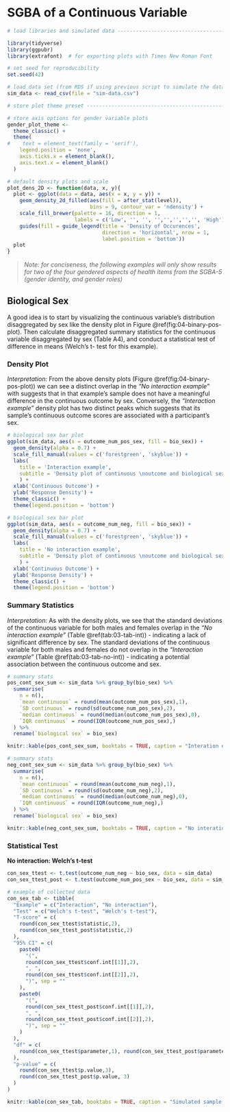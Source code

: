 # SGBA of a Continuous Variable {#continuous}

```r
# load libraries and simulated data ---------------------------------------

library(tidyverse)
library(ggpubr)
library(extrafont)  # for exporting plots with Times New Roman Font

# set seed for reproducibility
set.seed(42)

# load data set (from RDS if using previous script to simulate the data)
sim_data <- read_csv(file = "sim-data.csv")

# store plot theme preset -------------------------------------------------

# store axis options for gender variable plots
gender_plot_theme <-   
  theme_classic() +
  theme(
#    text = element_text(family = 'serif'),
    legend.position = 'none',
    axis.ticks.x = element_blank(),
    axis.text.x = element_blank()
  )

# default density plots and scale
plot_dens_2D <- function(data, x, y){
  plot <- ggplot(data = data, aes(x = x, y = y)) + 
    geom_density_2d_filled(aes(fill = after_stat(level)),
                           bins = 9, contour_var = 'ndensity') +
    scale_fill_brewer(palette = 16, direction = 1, 
                      labels = c('Low', '', '', '','','','','', 'High')) +
    guides(fill = guide_legend(title = 'Density of Occurences', 
                               direction = 'horizontal', nrow = 1, 
                               label.position = 'bottom'))
  plot
}

```

> *Note: for conciseness, the following examples will only show results for two of the four gendered aspects of health items from the SGBA-5 (gender identity, and gender roles)*


## Biological Sex

A good idea is to start by visualizing the continuous variable’s distribution disaggregated by sex like the density plot in Figure \@ref(fig:04-binary-pos-plot). Then calculate disaggregated summary statistics for the continuous variable disaggregated by sex (Table A4), and conduct a statistical test of difference in means (Welch’s t- test for this example).


### Density Plot

*Interpretation:* From the above density plots (Figure \@ref(fig:04-binary-pos-plot)) we can see a distinct overlap in the *"No interaction example"* with suggests that in that example's sample does not have a meaningful difference in the continuous outcome by sex. Conversely, the *"Interaction example"* density plot has two distinct peaks which suggests that its sample's continuous outcome scores are associated with a participant's sex.

```r

# biological sex bar plot
ggplot(sim_data, aes(x = outcome_num_pos_sex, fill = bio_sex)) + 
  geom_density(alpha = 0.7) +
  scale_fill_manual(values = c('forestgreen', 'skyblue')) +
  labs(
    title = 'Interaction example',
    subtitle = 'Density plot of continuous \noutcome and biological sex (n=30)'
    ) +
  xlab('Continuous Outcome') + 
  ylab('Response Density') +
  theme_classic() +
  theme(legend.position = 'bottom')

# biological sex bar plot
ggplot(sim_data, aes(x = outcome_num_neg, fill = bio_sex)) + 
  geom_density(alpha = 0.7) +
  scale_fill_manual(values = c('forestgreen', 'skyblue')) +
  labs(
    title = 'No interaction example',
    subtitle = 'Density plot of continuous \noutcome and biological sex (n=30)'
    ) +
  xlab('Continuous Outcome') + 
  ylab('Response Density') +
  theme_classic() +
  theme(legend.position = 'bottom')
```


### Summary Statistics

*Interpretation:* As with the density plots, we see that the standard deviations of the continuous variable for both males and females overlap in the *"No interaction example"* (Table \@ref(tab:03-tab-int)) - indicating a lack of significant difference by sex. The standard deviations of the continuous variable for both males and females do not overlap in the *"Interaction example"* (Table \@ref(tab:03-tab-no-int)) - indicating a potential association between the continuous outcome and sex.

``` r
# summary stats
pos_cont_sex_sum <- sim_data %>% group_by(bio_sex) %>% 
  summarise(
    n = n(), 
    `mean continuous` = round(mean(outcome_num_pos_sex),1),
    `SD continuous` = round(sd(outcome_num_pos_sex),2),
    `median continuous` = round(median(outcome_num_pos_sex),0),
    `IQR continuous` = round(IQR(outcome_num_pos_sex),)
  ) %>% 
  rename(`biological sex` = bio_sex) 

knitr::kable(pos_cont_sex_sum, booktabs = TRUE, caption = "Interation example summary statisitics: Continuous outcome and biological sex")
```

``` r
# summary stats
neg_cont_sex_sum <- sim_data %>% group_by(bio_sex) %>% 
  summarise(
    n = n(), 
    `mean continuous` = round(mean(outcome_num_neg),1),
    `SD continuous` = round(sd(outcome_num_neg),2),
    `median continuous` = round(median(outcome_num_neg),0),
    `IQR continuous` = round(IQR(outcome_num_neg),)
  ) %>% 
  rename(`biological sex` = bio_sex) 

knitr::kable(neg_cont_sex_sum, booktabs = TRUE, caption = "No interation example summary statisitics: Continuous outcome and biological sex")
```


### Statistical Test

**No interaction: Welch's t-test**
``` r
con_sex_ttest <- t.test(outcome_num_neg ~ bio_sex, data = sim_data)
con_sex_ttest_post <- t.test(outcome_num_pos_sex ~ bio_sex, data = sim_data)

# example of collected data
con_sex_tab <- tibble(
  "Example" = c("Interaction", "No interaction"),
  "Test" = c("Welch's t-test", "Welch's t-test"),
  "T-score" = c(
    round(con_sex_ttest$statistic,2), 
    round(con_sex_ttest_post$statistic,2)
  ),
  "95% CI" = c(
    paste0(
      "(", 
      round(con_sex_ttest$conf.int[[1]],2),
      ", ", 
      round(con_sex_ttest$conf.int[[2]],2), 
      ")", sep = ""
    ),
    paste0(
      "(", 
      round(con_sex_ttest_post$conf.int[[1]],2), 
      ", ",  
      round(con_sex_ttest_post$conf.int[[2]],2), 
      ")", sep = ""
    )
  ),
  "df" = c(
    round(con_sex_ttest$parameter,1), round(con_sex_ttest_post$parameter,1)
  ),
  "p-value" = c(
    round(con_sex_ttest$p.value,3),
    round(con_sex_ttest_post$p.value, 3)
  )
)

knitr::kable(con_sex_tab, booktabs = TRUE, caption = "Simulated sample characteristics.")
```

